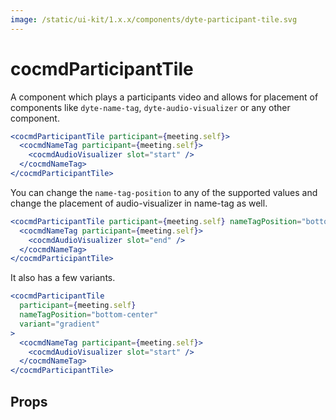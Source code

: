 ```yaml
---
image: /static/ui-kit/1.x.x/components/dyte-participant-tile.svg
---
```


# cocmdParticipantTile

A component which plays a participants video and allows for placement of
components like `dyte-name-tag`, `dyte-audio-visualizer` or any other component.

```jsx
<cocmdParticipantTile participant={meeting.self}>
  <cocmdNameTag participant={meeting.self}>
    <cocmdAudioVisualizer slot="start" />
  </cocmdNameTag>
</cocmdParticipantTile>
```

You can change the `name-tag-position` to any of the supported values and change
the placement of audio-visualizer in name-tag as well.

```jsx
<cocmdParticipantTile participant={meeting.self} nameTagPosition="bottom-center">
  <cocmdNameTag participant={meeting.self}>
    <cocmdAudioVisualizer slot="end" />
  </cocmdNameTag>
</cocmdParticipantTile>
```

It also has a few variants.

```jsx
<cocmdParticipantTile
  participant={meeting.self}
  nameTagPosition="bottom-center"
  variant="gradient"
>
  <cocmdNameTag participant={meeting.self}>
    <cocmdAudioVisualizer slot="start" />
  </cocmdNameTag>
</cocmdParticipantTile>
```

## Props

<PropsTable of="dyte-participant-tile" />
